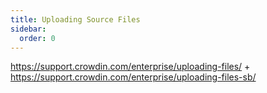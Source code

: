 ```yaml
---
title: Uploading Source Files
sidebar:
  order: 0
---
```


https://support.crowdin.com/enterprise/uploading-files/ + https://support.crowdin.com/enterprise/uploading-files-sb/
